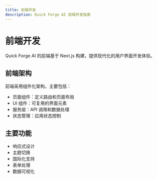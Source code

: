 ```yaml
---
title: 前端开发
description: Quick Forge AI 前端开发指南
---
```


# 前端开发

Quick Forge AI 的前端基于 Next.js 构建，提供现代化的用户界面开发体验。

## 前端架构

前端采用组件化架构，主要包括：

- 页面组件：定义路由和页面布局
- UI 组件：可复用的界面元素
- 服务层：API 调用和数据处理
- 状态管理：应用状态控制

## 主要功能

- 响应式设计
- 主题切换
- 国际化支持
- 表单处理
- 数据可视化 
